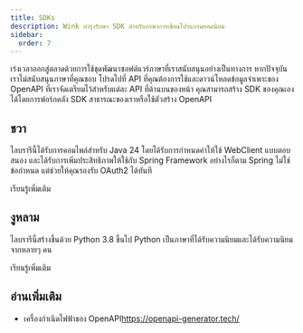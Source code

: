 ```yaml
---
title: SDKs
description: Wink บำรุงรักษา SDK สำหรับภาษาการเขียนโปรแกรมยอดนิยม
sidebar:
  order: 7
---
```


เร่งเวลาออกสู่ตลาดด้วยการใช้ชุดพัฒนาซอฟต์แวร์ภาษาที่เราสนับสนุนอย่างเป็นทางการ
หากปัจจุบันเราไม่สนับสนุนภาษาที่คุณชอบ โปรดไปที่ API ที่คุณต้องการใช้และดาวน์โหลดข้อมูลจำเพาะของ OpenAPI ที่เราจัดเตรียมไว้สำหรับแต่ละ API ที่ด้านบนของหน้า คุณสามารถสร้าง SDK ของคุณเองได้โดยการฟอร์กคลัง SDK สาธารณะของเราหรือใช้ตัวสร้าง OpenAPI

## ชวา

ไลบรารีนี้ได้รับการคอมไพล์สำหรับ Java 24 โดยได้รับการกำหนดค่าให้ใช้ WebClient แบบตอบสนอง และได้รับการเพิ่มประสิทธิภาพให้ใช้กับ Spring Framework อย่างไรก็ตาม Spring ไม่ใช่ข้อกำหนด แต่ช่วยให้คุณรองรับ OAuth2 ได้ทันที

<LinkButton href="https://github.com/wink-travel/wink-sdk-java" variant="secondary" icon="external">
  เรียนรู้เพิ่มเติม
</LinkButton>


## งูหลาม

ไลบรารีนี้สร้างขึ้นด้วย Python 3.8 ขึ้นไป Python เป็นภาษาที่ได้รับความนิยมและได้รับความนิยมจากหลายๆ คน

<LinkButton href="https://github.com/wink-travel/wink-sdk-python" variant="secondary" icon="external">
  เรียนรู้เพิ่มเติม
</LinkButton>


## อ่านเพิ่มเติม

* เครื่องกำเนิดไฟฟ้าของ OpenAPI<https://openapi-generator.tech/>

